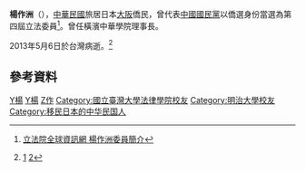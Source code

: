 {{Infobox_officeholder
| name = 楊作洲
| image name =
| width = 
| now = 中華民國（台灣）政治人士 
| period = 
| Sex = 男 
| Native place = 
| date of birth = {{birth date|1929|3|15}}
| date of death =  {{death date and age|2013|5|6|1929|3|15}}
| party = {{Kmt|19px}}
| place of birth = 
| educate = 
*國立臺灣大學法學士
*明治大學政經研究所政治碩士
*肯希頓大學經營學博士
| past = 
*日本大阪中華學校校長
*瑞興商事有限會社社長
*第二屆國民大會主席團主席
*日本國際亞洲文化學會評議員
*僑務委員會諮詢委員
*中國國民黨中央評議委員
*第四屆立法委員<br><span style="color: blue;">（1999年－2002年）</span>
}}
'''楊作洲'''（{{bd|1929年|3月15日|2013年|5月6日|catIdx=Yang}}），[[中華民國|中華民國]]旅居日本[[大阪市|大阪]]僑民，曾代表[[中國國民黨|中國國民黨]]以僑選身份當選為第四屆立法委員<ref>[http://www.ly.gov.tw/ly/01_introduce/0103_leg/leg_main/leg_ver01_01.jsp?ItemNO=01030100&lgno=00167&stage=4 立法院全球資訊網 楊作洲委員簡介]</ref>。曾任橫濱中華學院理事長。

2013年5月6日於台灣病逝。<ref>{{cite news|author=李淑華|title=前立委楊作洲辭世 國民黨追思|url=https://www.chinatimes.com/realtimenews/20130509005289-260407|accessdate=2013-12-08|newspaper=中央通訊社|date=2013-05-09}} [https://www.taiwannews.com.tw/ch/news/2216885 1] [https://www.ntdtv.com/b5/2013/05/09/a894784.html 2]</ref>

==參考資料==
<div class="references-small">
<references />
</div>

[[Category:第四屆立法院立法委員|Y楊]]
[[Category:中國國民黨中央評議委員|Y楊]]
[[Category:楊姓|Z作]]
[[Category:國立臺灣大學法律學院校友|Category:國立臺灣大學法律學院校友]]
[[Category:明治大學校友|Category:明治大學校友]]
[[Category:移民日本的中华民国人|Category:移民日本的中华民国人]]